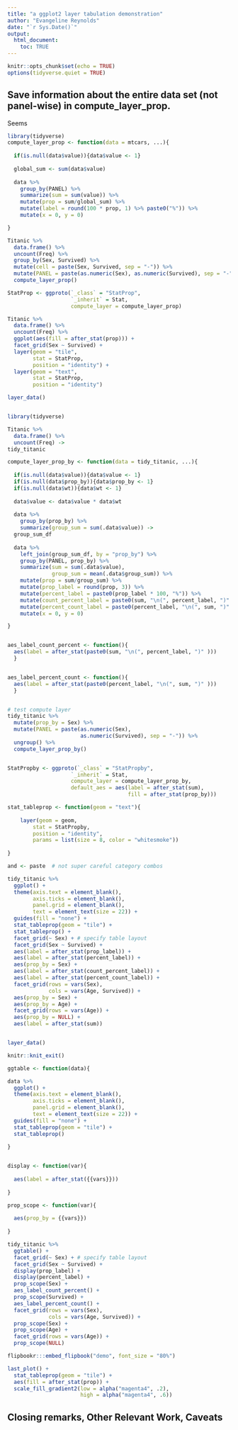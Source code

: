 ```yaml
---
title: "a ggplot2 layer tabulation demonstration"
author: "Evangeline Reynolds"
date: "`r Sys.Date()`"
output: 
  html_document:
    toc: TRUE
---
```


```r
knitr::opts_chunk$set(echo = TRUE)
options(tidyverse.quiet = TRUE)
```

## Save information about the entire data set (not panel-wise) in compute_layer_prop.

Seems 

```r
library(tidyverse)
compute_layer_prop <- function(data = mtcars, ...){
  
  if(is.null(data$value)){data$value <- 1}
  
  global_sum <- sum(data$value)
  
  data %>% 
    group_by(PANEL) %>% 
    summarize(sum = sum(value)) %>% 
    mutate(prop = sum/global_sum) %>% 
    mutate(label = round(100 * prop, 1) %>% paste0("%")) %>% 
    mutate(x = 0, y = 0)

}

Titanic %>% 
  data.frame() %>%  
  uncount(Freq) %>% 
  group_by(Sex, Survived) %>% 
  mutate(cell = paste(Sex, Survived, sep = "-")) %>%  
  mutate(PANEL = paste(as.numeric(Sex), as.numeric(Survived), sep = "-")) %>%
  compute_layer_prop()

StatProp <- ggproto(`_class` = "StatProp",
                    `_inherit` = Stat,
                    compute_layer = compute_layer_prop)

Titanic %>% 
  data.frame() %>%  
  uncount(Freq) %>% 
  ggplot(aes(fill = after_stat(prop))) + 
  facet_grid(Sex ~ Survived) + 
  layer(geom = "tile", 
        stat = StatProp, 
        position = "identity") +
  layer(geom = "text", 
        stat = StatProp, 
        position = "identity")

layer_data()



```

```r
library(tidyverse)

Titanic %>% 
  data.frame() %>%  
  uncount(Freq) ->
tidy_titanic

compute_layer_prop_by <- function(data = tidy_titanic, ...){
  
  if(is.null(data$value)){data$value <- 1}
  if(is.null(data$prop_by)){data$prop_by <- 1}
  if(is.null(data$wt)){data$wt <- 1}
  
  data$value <- data$value * data$wt
  
  data %>% 
    group_by(prop_by) %>% 
    summarize(group_sum = sum(.data$value)) ->
  group_sum_df
  
  data %>% 
    left_join(group_sum_df, by = "prop_by") %>% 
    group_by(PANEL, prop_by) %>% 
    summarize(sum = sum(.data$value),
              group_sum = mean(.data$group_sum)) %>% 
    mutate(prop = sum/group_sum) %>% 
    mutate(prop_label = round(prop, 3)) %>% 
    mutate(percent_label = paste0(prop_label * 100, "%")) %>% 
    mutate(count_percent_label = paste0(sum, "\n(", percent_label, ")" )) %>% 
    mutate(percent_count_label = paste0(percent_label, "\n(", sum, ")" )) %>% 
    mutate(x = 0, y = 0) 

}


aes_label_count_percent <- function(){ 
  aes(label = after_stat(paste0(sum, "\n(", percent_label, ")" ))) 
  }


aes_label_percent_count <- function(){
  aes(label = after_stat(paste0(percent_label, "\n(", sum, ")" ))) 
  }


# test compute layer
tidy_titanic %>% 
  mutate(prop_by = Sex) %>% 
  mutate(PANEL = paste(as.numeric(Sex), 
                       as.numeric(Survived), sep = "-")) %>%
  ungroup() %>% 
  compute_layer_prop_by()


StatPropby <- ggproto(`_class` = "StatPropby",
                    `_inherit` = Stat,
                    compute_layer = compute_layer_prop_by,
                    default_aes = aes(label = after_stat(sum),
                                      fill = after_stat(prop_by)))

stat_tableprop <- function(geom = "text"){
  
    layer(geom = geom, 
        stat = StatPropby, 
        position = "identity",
        params = list(size = 8, color = "whitesmoke"))
  
}

and <- paste  # not super careful category combos


```


```r
tidy_titanic %>% 
  ggplot() + 
  theme(axis.text = element_blank(),
        axis.ticks = element_blank(),
        panel.grid = element_blank(),
        text = element_text(size = 22)) +
  guides(fill = "none") +
  stat_tableprop(geom = "tile") + 
  stat_tableprop() + 
  facet_grid(~ Sex) + # specify table layout
  facet_grid(Sex ~ Survived) + 
  aes(label = after_stat(prop_label)) +
  aes(label = after_stat(percent_label)) + 
  aes(prop_by = Sex) + 
  aes(label = after_stat(count_percent_label)) +
  aes(label = after_stat(percent_count_label)) +
  facet_grid(rows = vars(Sex),
             cols = vars(Age, Survived)) + 
  aes(prop_by = Sex) + 
  aes(prop_by = Age) +
  facet_grid(rows = vars(Age)) +
  aes(prop_by = NULL) + 
  aes(label = after_stat(sum))


layer_data()
```

```r
knitr::knit_exit()


```



```r
ggtable <- function(data){

data %>% 
  ggplot() + 
  theme(axis.text = element_blank(),
        axis.ticks = element_blank(),
        panel.grid = element_blank(),
        text = element_text(size = 22)) +
  guides(fill = "none") +
  stat_tableprop(geom = "tile") + 
  stat_tableprop()
  
}


display <- function(var){
  
  aes(label = after_stat({{vars}}))
  
}

prop_scope <- function(var){
  
  aes(prop_by = {{vars}})
  
}
```



```r
tidy_titanic %>% 
  ggtable() + 
  facet_grid(~ Sex) + # specify table layout
  facet_grid(Sex ~ Survived) + 
  display(prop_label) +
  display(percent_label) + 
  prop_scope(Sex) + 
  aes_label_count_percent() +
  prop_scope(Survived) + 
  aes_label_percent_count() + 
  facet_grid(rows = vars(Sex),
             cols = vars(Age, Survived)) + 
  prop_scope(Sex) + 
  prop_scope(Age) +
  facet_grid(rows = vars(Age)) +
  prop_scope(NULL)


```


```r
flipbookr:::embed_flipbook("demo", font_size = "80%")
```


```r
last_plot() + 
  stat_tableprop(geom = "tile") + 
  aes(fill = after_stat(prop)) +
  scale_fill_gradient2(low = alpha("magenta4", .2), 
                       high = alpha("magenta4", .6))
```


## Closing remarks, Other Relevant Work, Caveats
